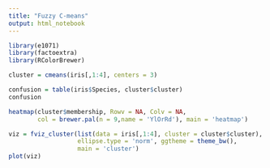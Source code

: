 ---
title: "Fuzzy C-means"
output: html_notebook
---


```{r}
library(e1071)
library(factoextra)
library(RColorBrewer)
```

```{r}
cluster = cmeans(iris[,1:4], centers = 3)

confusion = table(iris$Species, cluster$cluster)
confusion
```

```{r}
heatmap(cluster$membership, Rowv = NA, Colv = NA,
        col = brewer.pal(n = 9,name = 'YlOrRd'), main = 'heatmap')
```

```{r}
viz = fviz_cluster(list(data = iris[,1:4], cluster = cluster$cluster),
                   ellipse.type = 'norm', ggtheme = theme_bw(),
                   main = 'cluster')
plot(viz)
```


